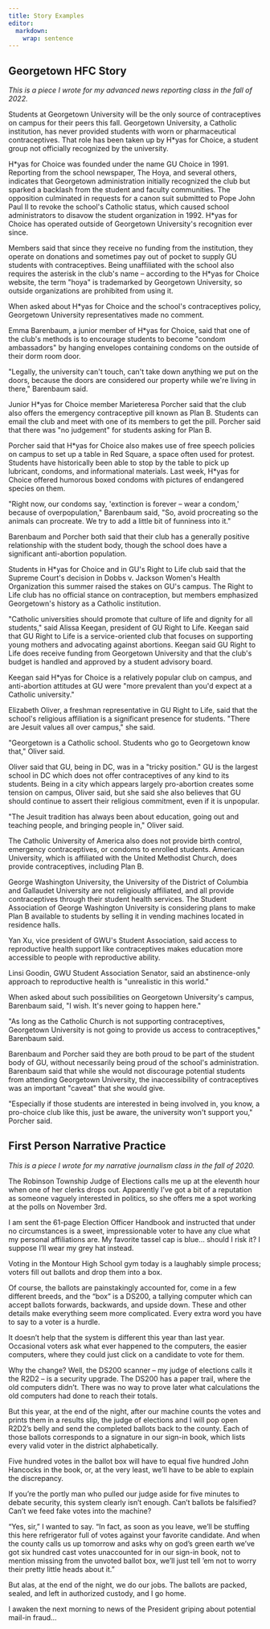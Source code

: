 ```yaml
---
title: Story Examples
editor: 
  markdown: 
    wrap: sentence
---
```


## Georgetown HFC Story

*This is a piece I wrote for my advanced news reporting class in the fall of 2022.*

Students at Georgetown University will be the only source of contraceptives on campus for their peers this fall.
Georgetown University, a Catholic institution, has never provided students with worn or pharmaceutical contraceptives.
That role has been taken up by H\*yas for Choice, a student group not officially recognized by the university.

H\*yas for Choice was founded under the name GU Choice in 1991.
Reporting from the school newspaper, The Hoya, and several others, indicates that Georgetown administration initially recognized the club but sparked a backlash from the student and faculty communities.
The opposition culminated in requests for a canon suit submitted to Pope John Paul II to revoke the school\'s Catholic status, which caused school administrators to disavow the student organization in 1992.
H\*yas for Choice has operated outside of Georgetown University\'s recognition ever since.

Members said that since they receive no funding from the institution, they operate on donations and sometimes pay out of pocket to supply GU students with contraceptives.
Being unaffiliated with the school also requires the asterisk in the club\'s name -- according to the H\*yas for Choice website, the term \"hoya\" is trademarked by Georgetown University, so outside organizations are prohibited from using it.

When asked about H\*yas for Choice and the school\'s contraceptives policy, Georgetown University representatives made no comment.

Emma Barenbaum, a junior member of H\*yas for Choice, said that one of the club\'s methods is to encourage students to become \"condom ambassadors\" by hanging envelopes containing condoms on the outside of their dorm room door.

\"Legally, the university can\'t touch, can\'t take down anything we put on the doors, because the doors are considered our property while we\'re living in there,\" Barenbaum said.

Junior H\*yas for Choice member Marieteresa Porcher said that the club also offers the emergency contraceptive pill known as Plan B. Students can email the club and meet with one of its members to get the pill.
Porcher said that there was \"no judgement\" for students asking for Plan B.

Porcher said that H\*yas for Choice also makes use of free speech policies on campus to set up a table in Red Square, a space often used for protest.
Students have historically been able to stop by the table to pick up lubricant, condoms, and informational materials.
Last week, H\*yas for Choice offered humorous boxed condoms with pictures of endangered species on them.

\"Right now, our condoms say, \'extinction is forever -- wear a condom,\' because of overpopulation,\" Barenbaum said, \"So, avoid procreating so the animals can procreate.
We try to add a little bit of funniness into it.\"

Barenbaum and Porcher both said that their club has a generally positive relationship with the student body, though the school does have a significant anti-abortion population.

Students in H\*yas for Choice and in GU\'s Right to Life club said that the Supreme Court\'s decision in Dobbs v. Jackson Women\'s Health Organization this summer raised the stakes on GU\'s campus.
The Right to Life club has no official stance on contraception, but members emphasized Georgetown\'s history as a Catholic institution.

\"Catholic universities should promote that culture of life and dignity for all students,\" said Alissa Keegan, president of GU Right to Life.
Keegan said that GU Right to Life is a service-oriented club that focuses on supporting young mothers and advocating against abortions.
Keegan said GU Right to Life does receive funding from Georgetown University and that the club\'s budget is handled and approved by a student advisory board.

Keegan said H\*yas for Choice is a relatively popular club on campus, and anti-abortion attitudes at GU were \"more prevalent than you\'d expect at a Catholic university.\"

Elizabeth Oliver, a freshman representative in GU Right to Life, said that the school\'s religious affiliation is a significant presence for students.
\"There are Jesuit values all over campus,\" she said.

\"Georgetown is a Catholic school.
Students who go to Georgetown know that,\" Oliver said.

Oliver said that GU, being in DC, was in a \"tricky position.\" GU is the largest school in DC which does not offer contraceptives of any kind to its students.
Being in a city which appears largely pro-abortion creates some tension on campus, Oliver said, but she said she also believes that GU should continue to assert their religious commitment, even if it is unpopular.

\"The Jesuit tradition has always been about education, going out and teaching people, and bringing people in,\" Oliver said.
 

The Catholic University of America also does not provide birth control, emergency contraceptives, or condoms to enrolled students.
American University, which is affiliated with the United Methodist Church, does provide contraceptives, including Plan B.

George Washington University, the University of the District of Columbia and Gallaudet University are not religiously affiliated, and all provide contraceptives through their student health services.
The Student Association of George Washington University is considering plans to make Plan B available to students by selling it in vending machines located in residence halls.

Yan Xu, vice president of GWU\'s Student Association, said access to reproductive health support like contraceptives makes education more accessible to people with reproductive ability.

Linsi Goodin, GWU Student Association Senator, said an abstinence-only approach to reproductive health is \"unrealistic in this world.\"

When asked about such possibilities on Georgetown University\'s campus, Barenbaum said, \"I wish.
It\'s never going to happen here.\"

\"As long as the Catholic Church is not supporting contraceptives, Georgetown University is not going to provide us access to contraceptives,\" Barenbaum said.

Barenbaum and Porcher said they are both proud to be part of the student body of GU, without necessarily being proud of the school\'s administration.
Barenbaum said that while she would not discourage potential students from attending Georgetown University, the inaccessibility of contraceptives was an important \"caveat\" that she would give.

\"Especially if those students are interested in being involved in, you know, a pro-choice club like this, just be aware, the university won\'t support you,\" Porcher said.

## First Person Narrative Practice

*This is a piece I wrote for my narrative journalism class in the fall of 2020.*

The Robinson Township Judge of Elections calls me up at the eleventh hour when one of her clerks drops out.
Apparently I've got a bit of a reputation as someone vaguely interested in politics, so she offers me a spot working at the polls on November 3rd.

I am sent the 61-page Election Officer Handbook and instructed that under no circumstances is a sweet, impressionable voter to have any clue what my personal affiliations are.
My favorite tassel cap is blue... should I risk it?
I suppose I'll wear my grey hat instead.

Voting in the Montour High School gym today is a laughably simple process; voters fill out ballots and drop them into a box.

Of course, the ballots are painstakingly accounted for, come in a few different breeds, and the "box" is a DS200, a tallying computer which can accept ballots forwards, backwards, and upside down.
These and other details make everything seem more complicated.
Every extra word you have to say to a voter is a hurdle.

It doesn't help that the system is different this year than last year.
Occasional voters ask what ever happened to the computers, the easier computers, where they could just click on a candidate to vote for them.

Why the change?
Well, the DS200 scanner -- my judge of elections calls it the R2D2 -- is a security upgrade.
The DS200 has a paper trail, where the old computers didn't.
There was no way to prove later what calculations the old computers had done to reach their totals.

But this year, at the end of the night, after our machine counts the votes and prints them in a results slip, the judge of elections and I will pop open R2D2's belly and send the completed ballots back to the county.
Each of those ballots corresponds to a signature in our sign-in book, which lists every valid voter in the district alphabetically.

Five hundred votes in the ballot box will have to equal five hundred John Hancocks in the book, or, at the very least, we'll have to be able to explain the discrepancy.

If you're the portly man who pulled our judge aside for five minutes to debate security, this system clearly isn't enough.
Can't ballots be falsified?
Can't we feed fake votes into the machine?

"Yes, sir," I wanted to say.
"In fact, as soon as you leave, we'll be stuffing this here refrigerator full of votes against your favorite candidate. And when the county calls us up tomorrow and asks why on god's green earth we've got six hundred cast votes unaccounted for in our sign-in book, not to mention missing from the unvoted ballot box, we'll just tell 'em not to worry their pretty little heads about it."

But alas, at the end of the night, we do our jobs.
The ballots are packed, sealed, and left in authorized custody, and I go home.

I awaken the next morning to news of the President griping about potential mail-in fraud...
